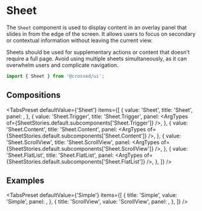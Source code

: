 
<Meta of={SheetStories} />

# Sheet

The `Sheet` component is used to display content in an overlay panel that slides in from the edge of the screen.
It allows users to focus on secondary or contextual information without leaving the current view.

Sheets should be used for supplementary actions or content that doesn’t require a full page. Avoid using multiple sheets simultaneously, as it can overwhelm users and complicate navigation.

```jsx
import { Sheet } from '@crossed/ui';
```

<Canvas of={SheetStories.Primary} />

## Compositions

<TabsPreset
  defaultValue={'Sheet'}
  items={[
    {
      value: 'Sheet',
      title: 'Sheet',
      panel: <ArgTypes of={SheetStories.default.component} />,
    },
    {
      value: 'Sheet.Trigger',
      title: 'Sheet.Trigger',
      panel: <ArgTypes of={SheetStories.default.subcomponents['Sheet.Trigger']} />,
    },
    {
      value: 'Sheet.Content',
      title: 'Sheet.Content',
      panel: <ArgTypes of={SheetStories.default.subcomponents['Sheet.Content']} />,
    },
    {
      value: 'Sheet.ScrollView',
      title: 'Sheet.ScrollView',
      panel: <ArgTypes of={SheetStories.default.subcomponents['Sheet.ScrollView']} />,
    },
    {
      value: 'Sheet.FlatList',
      title: 'Sheet.FlatList',
      panel: <ArgTypes of={SheetStories.default.subcomponents['Sheet.FlatList']} />,
    },
  ]}
/>

## Examples

<TabsPreset
  defaultValue={'Simple'}
  items={[
    {
      title: 'Simple',
      value: 'Simple',
      panel: <Canvas of={SheetStories.Primary} />,
    },
    {
      title: 'ScrollView',
      value: 'ScrollView',
      panel: <Canvas of={SheetStories.ScrollView} />,
    },
  ]}
/>
